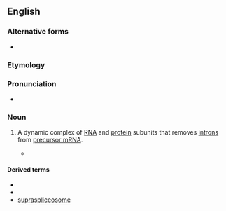 ==English==

===Alternative forms===
* {{l|en|splicosome}}

===Etymology===
{{compound|en|splice|-o-|-some}}

===Pronunciation===
* {{IPA|/ˈsplaɪsioʊˌsoʊm/|/ˈsplaɪsəˌsoʊm/|lang=en}}

===Noun===
{{en-noun}}
{{wikipedia}}

# {{lb|en|genetics}} A dynamic complex of [[RNA]] and [[protein]] subunits that removes [[intron]]s from [[precursor mRNA]].
#* {{quote-journal|lang=en|title=The "spliceosome": yeast pre-messenger RNA associates with 40S complex in a splicing-dependent reaction|journal=Science|volume=228|issue=4802|page=963|passage=This complex, termed a "'''spliceosome'''," is thought to contain components necessary for mRNA splicing; its existence can explain how separated exons on pre-mRNA are brought into contact.|date=June 1985|author=Edward Brody}}

====Derived terms====
* {{l|en|prespliceosome}}
* {{l|en|spliceosomal}}
* [[supraspliceosome]]